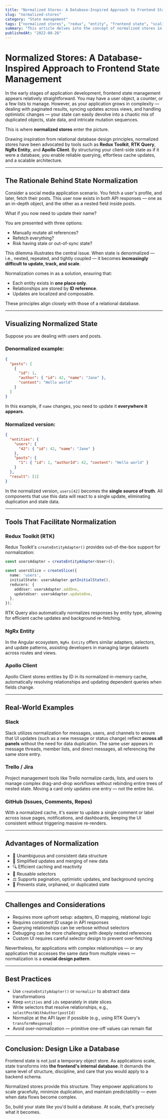 ```yaml
---
title: "Normalized Stores: A Database-Inspired Approach to Frontend State Management"
slug: "normalized-stores"
category: "State management"
tags: ["normalized stores", "redux", "entity", "frontend state", "scaling state", "data normalization"]
summary: "This article delves into the concept of normalized stores in frontend architecture, a technique that mimics database design for predictable, scalable state in large applications. We will explore how Redux, RTK Query, and enterprise applications structure their data to enhance maintainability."
publishedAt: "2022-08-26"
---
```


# Normalized Stores: A Database-Inspired Approach to Frontend State Management

In the early stages of application development, frontend state management appears relatively straightforward. You may have a user object, a counter, or a few lists to manage. However, as your application grows in complexity — dealing with paginated results, syncing updates across views, and handling optimistic changes — your state can easily devolve into a chaotic mix of duplicated objects, stale data, and intricate mutation sequences. 

This is where **normalized stores** enter the picture. 

Drawing inspiration from relational database design principles, normalized stores have been advocated by tools such as **Redux Toolkit**, **RTK Query**, **NgRx Entity**, and **Apollo Client**. By structuring your client-side state as if it were a database, you enable reliable querying, effortless cache updates, and a scalable architecture.

---

## The Rationale Behind State Normalization

Consider a social media application scenario. You fetch a user's profile, and later, fetch their posts. This user now exists in both API responses — one as an in-depth object, and the other as a nested field inside posts. 

What if you now need to update their name? 

You are presented with three options:
- Manually mutate all references?
- Refetch everything?
- Risk having stale or out-of-sync state?

This dilemma illustrates the central issue. When state is denormalized — i.e., nested, repeated, and tightly coupled — it becomes **increasingly difficult to update, track, and scale**.

Normalization comes in as a solution, ensuring that:
- Each entity exists in **one place only**.
- Relationships are stored by **ID reference**.
- Updates are localized and composable.

These principles align closely with those of a relational database.

---

## Visualizing Normalized State

Suppose you are dealing with users and posts.

### Denormalized example:

```json
{
  "posts": [
    {
      "id": 1,
      "author": { "id": 42, "name": "Jane" },
      "content": "Hello world"
    }
  ]
}
```

In this example, if `name` changes, you need to update it **everywhere it appears**.

### Normalized version:

```json
{
  "entities": {
    "users": {
      "42": { "id": 42, "name": "Jane" }
    },
    "posts": {
      "1": { "id": 1, "authorId": 42, "content": "Hello world" }
    }
  },
  "result": [1]
}
```

In the normalized version, `users[42]` becomes the **single source of truth**. All components that use this data will react to a single update, eliminating duplication and stale data.

---

## Tools That Facilitate Normalization

### Redux Toolkit (RTK)

Redux Toolkit's `createEntityAdapter()` provides out-of-the-box support for normalization:

```ts
const usersAdapter = createEntityAdapter<User>();

const usersSlice = createSlice({
  name: 'users',
  initialState: usersAdapter.getInitialState(),
  reducers: {
    addUser: usersAdapter.addOne,
    updateUser: usersAdapter.updateOne,
  },
});
```

RTK Query also automatically normalizes responses by entity type, allowing for efficient cache updates and background re-fetching.

### NgRx Entity

In the Angular ecosystem, `NgRx Entity` offers similar adapters, selectors, and update patterns, assisting developers in managing large datasets across routes and views.

### Apollo Client

Apollo Client stores entities by ID in its normalized in-memory cache, automatically resolving relationships and updating dependent queries when fields change.

---

## Real-World Examples

### Slack

Slack utilizes normalization for messages, users, and channels to ensure that UI updates (such as a new message or status change) reflect **across all panels** without the need for data duplication. The same user appears in message threads, member lists, and direct messages, all referencing the same store entry.

### Trello / Jira

Project management tools like Trello normalize cards, lists, and users to manage complex drag-and-drop workflows without rebinding entire trees of nested state. Moving a card only updates one entry — not the entire list.

### GitHub (Issues, Comments, Repos)

With a normalized cache, it's easier to update a single comment or label across issue pages, notifications, and dashboards, keeping the UI consistent without triggering massive re-renders.

---

## Advantages of Normalization

- 🧠 Unambiguous and consistent data structure
- 🔁 Simplified updates and merging of new data
- 🔍 Efficient caching and reactivity
- 🧩 Reusable selectors
- ⚖️ Supports pagination, optimistic updates, and background syncing
- 🧼 Prevents stale, orphaned, or duplicated state

---

## Challenges and Considerations

- Requires more upfront setup: adapters, ID mapping, relational logic
- Requires consistent ID usage in API responses
- Querying relationships can be verbose without selectors
- Debugging can be more challenging with deeply nested references
- Custom UI requires careful selector design to prevent over-fetching

Nevertheless, for applications with complex relationships — or any application that accesses the same data from multiple views — normalization is a **crucial design pattern**.

---

## Best Practices

- Use `createEntityAdapter()` or `normalizr` to abstract data transformations
- Keep `entities` and `ids` separately in state slices
- Write selectors that resolve relationships, e.g., `selectPostWithAuthor(postId)`
- Normalize at the API layer if possible (e.g., using RTK Query's `transformResponse`)
- Avoid over-normalization — primitive one-off values can remain flat

---

## Conclusion: Design Like a Database

Frontend state is not just a temporary object store. As applications scale, state transforms into **the frontend's internal database**. It demands the same level of structure, discipline, and care that you would apply to a backend schema.

Normalized stores provide this structure. They empower applications to scale gracefully, minimize duplication, and maintain predictability — even when data flows become complex.

So, build your state like you'd build a database. At scale, that's precisely what it becomes.